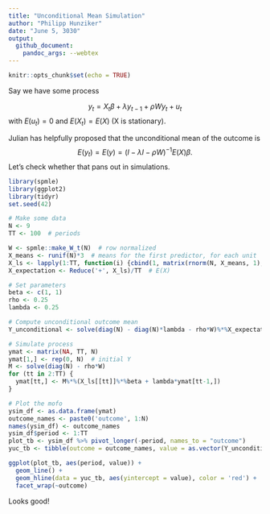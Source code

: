 ```yaml
---
title: "Unconditional Mean Simulation"
author: "Philipp Hunziker"
date: "June 5, 3030"
output:
  github_document:
    pandoc_args: --webtex
---
```


```r
knitr::opts_chunk$set(echo = TRUE)
```

Say we have some process

$$
y_t = X_t \beta + \lambda y_{t-1} + \rho W y_t + u_t
$$
with $E(u_t) = 0$ and $E(X_t) = E(X)$ (X is stationary).

Julian has helpfully proposed that the unconditional mean of the outcome is
$$
E(y_t) = E(y) = (I - \lambda I - \rho W)^{-1} E(X) \beta.
$$
Let's check whether that pans out in simulations.

```r
library(spmle)
library(ggplot2)
library(tidyr)
set.seed(42)

# Make some data
N <- 9
TT <- 100  # periods

W <- spmle::make_W_t(N)  # row normalized
X_means <- runif(N)*3  # means for the first predictor, for each unit
X_ls <- lapply(1:TT, function(i) {cbind(1, matrix(rnorm(N, X_means, 1), N, 1))})
X_expectation <- Reduce('+', X_ls)/TT  # E(X)

# Set parameters
beta <- c(1, 1)
rho <- 0.25
lambda <- 0.25

# Compute unconditional outcome mean
Y_unconditional <- solve(diag(N) - diag(N)*lambda - rho*W)%*%X_expectation%*%beta

# Simulate process
ymat <- matrix(NA, TT, N)
ymat[1,] <- rep(0, N)  # initial Y
M <- solve(diag(N) - rho*W)
for (tt in 2:TT) {
  ymat[tt,] <- M%*%(X_ls[[tt]]%*%beta + lambda*ymat[tt-1,])
}

# Plot the mofo
ysim_df <- as.data.frame(ymat)
outcome_names <- paste0('outcome', 1:N)
names(ysim_df) <- outcome_names
ysim_df$period <- 1:TT
plot_tb <- ysim_df %>% pivot_longer(-period, names_to = "outcome")
yuc_tb <- tibble(outcome = outcome_names, value = as.vector(Y_unconditional))

ggplot(plot_tb, aes(period, value)) +
  geom_line() +
  geom_hline(data = yuc_tb, aes(yintercept = value), color = 'red') +
  facet_wrap(~outcome)
```

Looks good!
